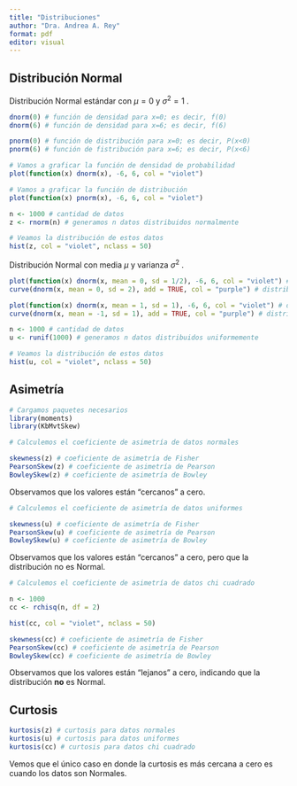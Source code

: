 ---
title: "Distribuciones"
author: "Dra. Andrea A. Rey"
format: pdf
editor: visual
---

## Distribución Normal

Distribución Normal estándar con $\mu=0$ y $\sigma^2=1$ .

```{r}
dnorm(0) # función de densidad para x=0; es decir, f(0)
dnorm(6) # función de densidad para x=6; es decir, f(6)
```

```{r}
pnorm(0) # función de distribución para x=0; es decir, P(x<0)
pnorm(6) # función de fistribución para x=6; es decir, P(x<6)
```

```{r}
# Vamos a graficar la función de densidad de probabilidad
plot(function(x) dnorm(x), -6, 6, col = "violet")

```

```{r}
# Vamos a graficar la función de distribución
plot(function(x) pnorm(x), -6, 6, col = "violet")
```

```{r}
n <- 1000 # cantidad de datos
z <- rnorm(n) # generamos n datos distribuidos normalmente

# Veamos la distribución de estos datos
hist(z, col = "violet", nclass = 50)
```

Distribución Normal con media $\mu$ y varianza $\sigma^2$ .

```{r}
plot(function(x) dnorm(x, mean = 0, sd = 1/2), -6, 6, col = "violet") # distribución normal con media 0 y varianza 1/4
curve(dnorm(x, mean = 0, sd = 2), add = TRUE, col = "purple") # distribución normal con media 0 y varianza 4
```

```{r}
plot(function(x) dnorm(x, mean = 1, sd = 1), -6, 6, col = "violet") # distribución normal con media 1 y varianza 1
curve(dnorm(x, mean = -1, sd = 1), add = TRUE, col = "purple") # distribución normal con media -1 y varianza 1
```

```{r}
n <- 1000 # cantidad de datos
u <- runif(1000) # generamos n datos distribuidos uniformemente

# Veamos la distribución de estos datos
hist(u, col = "violet", nclass = 50)
```

## Asimetría

```{r, warning=FALSE}
# Cargamos paquetes necesarios
library(moments)
library(KbMvtSkew)
```

```{r}
# Calculemos el coeficiente de asimetría de datos normales

skewness(z) # coeficiente de asimetría de Fisher
PearsonSkew(z) # coeficiente de asimetría de Pearson
BowleySkew(z) # coeficiente de asimetría de Bowley
```

Observamos que los valores están "cercanos" a cero.

```{r}
# Calculemos el coeficiente de asimetría de datos uniformes

skewness(u) # coeficiente de asimetría de Fisher
PearsonSkew(u) # coeficiente de asimetría de Pearson
BowleySkew(u) # coeficiente de asimetría de Bowley
```

Observamos que los valores están "cercanos" a cero, pero que la distribución no es Normal.

```{r}
# Calculemos el coeficiente de asimetría de datos chi cuadrado

n <- 1000
cc <- rchisq(n, df = 2)

hist(cc, col = "violet", nclass = 50)

skewness(cc) # coeficiente de asimetría de Fisher
PearsonSkew(cc) # coeficiente de asimetría de Pearson
BowleySkew(cc) # coeficiente de asimetría de Bowley
```

Observamos que los valores están "lejanos" a cero, indicando que la distribución **no** es Normal.

## Curtosis

```{r}
kurtosis(z) # curtosis para datos normales
kurtosis(u) # curtosis para datos uniformes
kurtosis(cc) # curtosis para datos chi cuadrado
```

Vemos que el único caso en donde la curtosis es más cercana a cero es cuando los datos son Normales.
